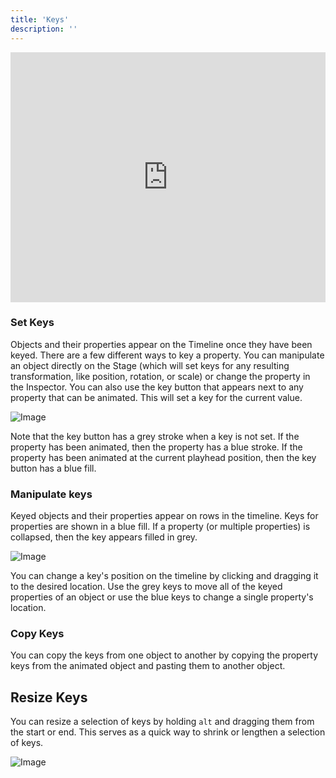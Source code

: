 ```yaml
---
title: 'Keys'
description: ''
---
```


<iframe width="100%" height="400" src="https://www.youtube.com/embed/-2jtNJnLB2Y?si=eYMRpE1VHJAc39Vs" title="YouTube video player" frameborder="0" allow="accelerometer; autoplay; clipboard-write; encrypted-media; gyroscope; picture-in-picture; web-share" referrerpolicy="strict-origin-when-cross-origin" allowfullscreen></iframe>

### Set Keys 

Objects and their properties appear on the Timeline once they have been keyed. There are a few different ways to key a property. You can manipulate an object directly on the Stage (which will set keys for any resulting transformation, like position, rotation, or scale) or change the property in the Inspector. You can also use the key button that appears next to any property that can be animated. This will set a key for the current value.

![Image](https://ucarecdn.com/121a3078-7e4d-4695-84bd-70da087e9177/)

Note that the key button has a grey stroke when a key is not set. If the property has been animated, then the property has a blue stroke. If the property has been animated at the current playhead position, then the key button has a blue fill.

### Manipulate keys

Keyed objects and their properties appear on rows in the timeline. Keys for properties are shown in a blue fill. If a property (or multiple properties) is collapsed, then the key appears filled in grey.

![Image](https://ucarecdn.com/4a8fc418-1335-42b6-a640-5f2461b14e94/)

You can change a key's position on the timeline by clicking and dragging it to the desired location. Use the grey keys to move all of the keyed properties of an object or use the blue keys to change a single property's location.

### Copy Keys 

You can copy the keys from one object to another by copying the property keys from the animated object and pasting them to another object.

## Resize Keys

You can resize a selection of keys by holding `alt` and dragging them from the start or end. This serves as a quick way to shrink or lengthen a selection of keys.

![Image](https://ucarecdn.com/9bb04dbc-dade-4bbc-bc25-70015acc9992/)
